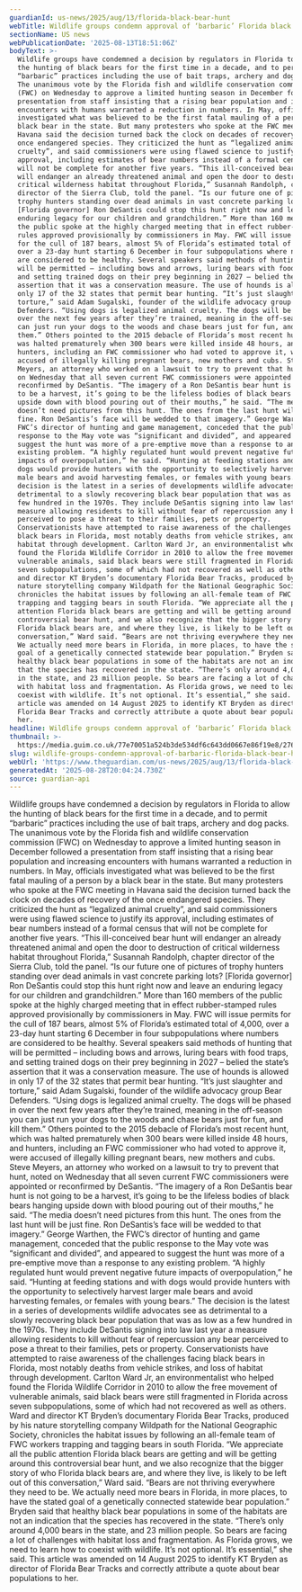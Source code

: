 ```yaml
---
guardianId: us-news/2025/aug/13/florida-black-bear-hunt
webTitle: Wildlife groups condemn approval of ‘barbaric’ Florida black bear hunt
sectionName: US news
webPublicationDate: '2025-08-13T18:51:06Z'
bodyText: >-
  Wildlife groups have condemned a decision by regulators in Florida to allow
  the hunting of black bears for the first time in a decade, and to permit
  “barbaric” practices including the use of bait traps, archery and dog packs.
  The unanimous vote by the Florida fish and wildlife conservation commission
  (FWC) on Wednesday to approve a limited hunting season in December followed a
  presentation from staff insisting that a rising bear population and increasing
  encounters with humans warranted a reduction in numbers. In May, officials
  investigated what was believed to be the first fatal mauling of a person by a
  black bear in the state. But many protesters who spoke at the FWC meeting in
  Havana said the decision turned back the clock on decades of recovery of the
  once endangered species. They criticized the hunt as “legalized animal
  cruelty”, and said commissioners were using flawed science to justify its
  approval, including estimates of bear numbers instead of a formal census that
  will not be complete for another five years. “This ill-conceived bear hunt
  will endanger an already threatened animal and open the door to destruction of
  critical wilderness habitat throughout Florida,” Susannah Randolph, chapter
  director of the Sierra Club, told the panel. “Is our future one of pictures of
  trophy hunters standing over dead animals in vast concrete parking lots?
  [Florida governor] Ron DeSantis could stop this hunt right now and leave an
  enduring legacy for our children and grandchildren.” More than 160 members of
  the public spoke at the highly charged meeting that in effect rubber-stamped
  rules approved provisionally by commissioners in May. FWC will issue permits
  for the cull of 187 bears, almost 5% of Florida’s estimated total of 4,000,
  over a 23-day hunt starting 6 December in four subpopulations where numbers
  are considered to be healthy. Several speakers said methods of hunting that
  will be permitted – including bows and arrows, luring bears with food traps,
  and setting trained dogs on their prey beginning in 2027 – belied the state’s
  assertion that it was a conservation measure. The use of hounds is allowed in
  only 17 of the 32 states that permit bear hunting. “It’s just slaughter and
  torture,” said Adam Sugalski, founder of the wildlife advocacy group Bear
  Defenders. “Using dogs is legalized animal cruelty. The dogs will be phased in
  over the next few years after they’re trained, meaning in the off-season you
  can just run your dogs to the woods and chase bears just for fun, and kill
  them.” Others pointed to the 2015 debacle of Florida’s most recent hunt, which
  was halted prematurely when 300 bears were killed inside 48 hours, and
  hunters, including an FWC commissioner who had voted to approve it, were
  accused of illegally killing pregnant bears, new mothers and cubs. Steve
  Meyers, an attorney who worked on a lawsuit to try to prevent that hunt, noted
  on Wednesday that all seven current FWC commissioners were appointed or
  reconfirmed by DeSantis. “The imagery of a Ron DeSantis bear hunt is not going
  to be a harvest, it’s going to be the lifeless bodies of black bears hanging
  upside down with blood pouring out of their mouths,” he said. “The media
  doesn’t need pictures from this hunt. The ones from the last hunt will be just
  fine. Ron DeSantis’s face will be wedded to that imagery.” George Warthen, the
  FWC’s director of hunting and game management, conceded that the public
  response to the May vote was “significant and divided”, and appeared to
  suggest the hunt was more of a pre-emptive move than a response to any
  existing problem. “A highly regulated hunt would prevent negative future
  impacts of overpopulation,” he said. “Hunting at feeding stations and with
  dogs would provide hunters with the opportunity to selectively harvest larger
  male bears and avoid harvesting females, or females with young bears.” The
  decision is the latest in a series of developments wildlife advocates see as
  detrimental to a slowly recovering black bear population that was as low as a
  few hundred in the 1970s. They include DeSantis signing into law last year a
  measure allowing residents to kill without fear of repercussion any bear
  perceived to pose a threat to their families, pets or property.
  Conservationists have attempted to raise awareness of the challenges facing
  black bears in Florida, most notably deaths from vehicle strikes, and loss of
  habitat through development. Carlton Ward Jr, an environmentalist who helped
  found the Florida Wildlife Corridor in 2010 to allow the free movement of
  vulnerable animals, said black bears were still fragmented in Florida across
  seven subpopulations, some of which had not recovered as well as others. Ward
  and director KT Bryden’s documentary Florida Bear Tracks, produced by his
  nature storytelling company Wildpath for the National Geographic Society,
  chronicles the habitat issues by following an all-female team of FWC workers
  trapping and tagging bears in south Florida. “We appreciate all the public
  attention Florida black bears are getting and will be getting around this
  controversial bear hunt, and we also recognize that the bigger story of who
  Florida black bears are, and where they live, is likely to be left out of this
  conversation,” Ward said. “Bears are not thriving everywhere they need to be.
  We actually need more bears in Florida, in more places, to have the stated
  goal of a genetically connected statewide bear population.” Bryden said that
  healthy black bear populations in some of the habitats are not an indication
  that the species has recovered in the state. “There’s only around 4,000 bears
  in the state, and 23 million people. So bears are facing a lot of challenges
  with habitat loss and fragmentation. As Florida grows, we need to learn how to
  coexist with wildlife. It’s not optional. It’s essential,” she said. This
  article was amended on 14 August 2025 to identify KT Bryden as director of
  Florida Bear Tracks and correctly attribute a quote about bear populations to
  her.
headline: Wildlife groups condemn approval of ‘barbaric’ Florida black bear hunt
thumbnail: >-
  https://media.guim.co.uk/77e70051a524b3de534df6c643dd0667e86f19e8/276_0_2658_2126/500.jpg
slug: wildlife-groups-condemn-approval-of-barbaric-florida-black-bear-hunt
webUrl: 'https://www.theguardian.com/us-news/2025/aug/13/florida-black-bear-hunt'
generatedAt: '2025-08-28T20:04:24.730Z'
source: guardian-api
---
```

Wildlife groups have condemned a decision by regulators in Florida to allow the hunting of black bears for the first time in a decade, and to permit “barbaric” practices including the use of bait traps, archery and dog packs. The unanimous vote by the Florida fish and wildlife conservation commission (FWC) on Wednesday to approve a limited hunting season in December followed a presentation from staff insisting that a rising bear population and increasing encounters with humans warranted a reduction in numbers. In May, officials investigated what was believed to be the first fatal mauling of a person by a black bear in the state. But many protesters who spoke at the FWC meeting in Havana said the decision turned back the clock on decades of recovery of the once endangered species. They criticized the hunt as “legalized animal cruelty”, and said commissioners were using flawed science to justify its approval, including estimates of bear numbers instead of a formal census that will not be complete for another five years. “This ill-conceived bear hunt will endanger an already threatened animal and open the door to destruction of critical wilderness habitat throughout Florida,” Susannah Randolph, chapter director of the Sierra Club, told the panel. “Is our future one of pictures of trophy hunters standing over dead animals in vast concrete parking lots? [Florida governor] Ron DeSantis could stop this hunt right now and leave an enduring legacy for our children and grandchildren.” More than 160 members of the public spoke at the highly charged meeting that in effect rubber-stamped rules approved provisionally by commissioners in May. FWC will issue permits for the cull of 187 bears, almost 5% of Florida’s estimated total of 4,000, over a 23-day hunt starting 6 December in four subpopulations where numbers are considered to be healthy. Several speakers said methods of hunting that will be permitted – including bows and arrows, luring bears with food traps, and setting trained dogs on their prey beginning in 2027 – belied the state’s assertion that it was a conservation measure. The use of hounds is allowed in only 17 of the 32 states that permit bear hunting. “It’s just slaughter and torture,” said Adam Sugalski, founder of the wildlife advocacy group Bear Defenders. “Using dogs is legalized animal cruelty. The dogs will be phased in over the next few years after they’re trained, meaning in the off-season you can just run your dogs to the woods and chase bears just for fun, and kill them.” Others pointed to the 2015 debacle of Florida’s most recent hunt, which was halted prematurely when 300 bears were killed inside 48 hours, and hunters, including an FWC commissioner who had voted to approve it, were accused of illegally killing pregnant bears, new mothers and cubs. Steve Meyers, an attorney who worked on a lawsuit to try to prevent that hunt, noted on Wednesday that all seven current FWC commissioners were appointed or reconfirmed by DeSantis. “The imagery of a Ron DeSantis bear hunt is not going to be a harvest, it’s going to be the lifeless bodies of black bears hanging upside down with blood pouring out of their mouths,” he said. “The media doesn’t need pictures from this hunt. The ones from the last hunt will be just fine. Ron DeSantis’s face will be wedded to that imagery.” George Warthen, the FWC’s director of hunting and game management, conceded that the public response to the May vote was “significant and divided”, and appeared to suggest the hunt was more of a pre-emptive move than a response to any existing problem. “A highly regulated hunt would prevent negative future impacts of overpopulation,” he said. “Hunting at feeding stations and with dogs would provide hunters with the opportunity to selectively harvest larger male bears and avoid harvesting females, or females with young bears.” The decision is the latest in a series of developments wildlife advocates see as detrimental to a slowly recovering black bear population that was as low as a few hundred in the 1970s. They include DeSantis signing into law last year a measure allowing residents to kill without fear of repercussion any bear perceived to pose a threat to their families, pets or property. Conservationists have attempted to raise awareness of the challenges facing black bears in Florida, most notably deaths from vehicle strikes, and loss of habitat through development. Carlton Ward Jr, an environmentalist who helped found the Florida Wildlife Corridor in 2010 to allow the free movement of vulnerable animals, said black bears were still fragmented in Florida across seven subpopulations, some of which had not recovered as well as others. Ward and director KT Bryden’s documentary Florida Bear Tracks, produced by his nature storytelling company Wildpath for the National Geographic Society, chronicles the habitat issues by following an all-female team of FWC workers trapping and tagging bears in south Florida. “We appreciate all the public attention Florida black bears are getting and will be getting around this controversial bear hunt, and we also recognize that the bigger story of who Florida black bears are, and where they live, is likely to be left out of this conversation,” Ward said. “Bears are not thriving everywhere they need to be. We actually need more bears in Florida, in more places, to have the stated goal of a genetically connected statewide bear population.” Bryden said that healthy black bear populations in some of the habitats are not an indication that the species has recovered in the state. “There’s only around 4,000 bears in the state, and 23 million people. So bears are facing a lot of challenges with habitat loss and fragmentation. As Florida grows, we need to learn how to coexist with wildlife. It’s not optional. It’s essential,” she said. This article was amended on 14 August 2025 to identify KT Bryden as director of Florida Bear Tracks and correctly attribute a quote about bear populations to her.
